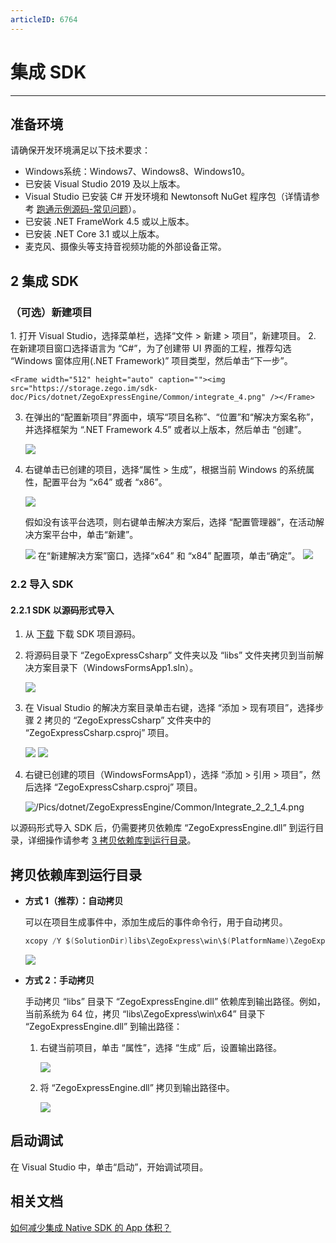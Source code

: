 ```yaml
---
articleID: 6764
---
```

# 集成 SDK

- - -

## 准备环境

请确保开发环境满足以下技术要求：

* Windows系统：Windows7、Windows8、Windows10。
* 已安装 Visual Studio 2019 及以上版本。
* Visual Studio 已安装 C# 开发环境和 Newtonsoft NuGet 程序包（详情请参考 [跑通示例源码-常见问题](5997#1_6)）。
* 已安装 .NET FrameWork 4.5 或以上版本。
* 已安装 .NET Core 3.1 或以上版本。
* 麦克风、摄像头等支持音视频功能的外部设备正常。

## 2 集成 SDK

### （可选）新建项目
<Accordion title="此步骤以如何创建新项目为例，如果是集成到已有项目，可忽略此步。" defaultOpen="false">
1. 打开 Visual Studio，选择菜单栏，选择“文件 > 新建 > 项目”，新建项目。
2. 在新建项目窗口选择语言为 “C#”，为了创建带 UI 界面的工程，推荐勾选 “Windows 窗体应用(.NET Framework)” 项目类型，然后单击“下一步”。

    <Frame width="512" height="auto" caption=""><img src="https://storage.zego.im/sdk-doc/Pics/dotnet/ZegoExpressEngine/Common/integrate_4.png" /></Frame>

3. 在弹出的“配置新项目”界面中，填写“项目名称”、“位置”和“解决方案名称”，并选择框架为 “.NET Framework 4.5” 或者以上版本，然后单击 “创建”。

    <Frame width="512" height="auto" caption=""><img src="https://storage.zego.im/sdk-doc/Pics/dotnet/ZegoExpressEngine/Common/integrate_5.png" /></Frame>

4. 右键单击已创建的项目，选择“属性 > 生成”，根据当前 Windows 的系统属性，配置平台为 “x64” 或者 “x86”。

    <Frame width="512" height="auto" caption=""><img src="https://storage.zego.im/sdk-doc/Pics/dotnet/ZegoExpressEngine/Common/integrate_13.png" /></Frame>

    假如没有该平台选项，则右键单击解决方案后，选择 “配置管理器”，在活动解决方案平台中，单击“新建”。

    ![](http://doc.oa.zego.im/Pics/dotnet/ZegoExpressEngine/Common/Integrate_2_1_4_1.png)
    在“新建解决方案”窗口，选择“x64” 和 “x84” 配置项，单击“确定”。
    ![](http://doc.oa.zego.im/Pics/dotnet/ZegoExpressEngine/Common/Integrate_2_1_4_2.png)
</Accordion>

### 2.2 导入 SDK

#### 2.2.1 SDK 以源码形式导入

1. 从 [下载](!DownloadSDK/DownloadSDK) 下载 SDK 项目源码。

2. 将源码目录下 “ZegoExpressCsharp” 文件夹以及 “libs” 文件夹拷贝到当前解决方案目录下（WindowsFormsApp1.sln）。

    <Frame width="512" height="auto" caption=""><img src="https://storage.zego.im/sdk-doc/Pics/dotnet/ZegoExpressEngine/Common/Integrate_2_2_1_1.png" /></Frame>

3. 在 Visual Studio 的解决方案目录单击右键，选择 “添加 > 现有项目”，选择步骤 2 拷贝的 “ZegoExpressCsharp” 文件夹中的 “ZegoExpressCsharp.csproj” 项目。

    <Frame width="512" height="auto" caption=""><img src="https://storage.zego.im/sdk-doc/Pics/dotnet/ZegoExpressEngine/Common/Integrate_2_2_1_3.png" /></Frame>

    <Frame width="512" height="auto" caption=""><img src="https://storage.zego.im/sdk-doc/Pics/dotnet/ZegoExpressEngine/Common/Integrate_2_2_1_3_2.png" /></Frame>


4. 右键已创建的项目（WindowsFormsApp1），选择 “添加 > 引用 > 项目”，然后选择 “ZegoExpressCsharp.csproj” 项目。

    ![/Pics/dotnet/ZegoExpressEngine/Common/Integrate_2_2_1_4.png](http://doc.oa.zego.im/Pics/dotnet/ZegoExpressEngine/Common/Integrate_2_2_1_4.png)

<Warning title="注意">


以源码形式导入 SDK 后，仍需要拷贝依赖库 “ZegoExpressEngine.dll” 到运行目录，详细操作请参考 [3 拷贝依赖库到运行目录](6764#3)。

</Warning>




## 拷贝依赖库到运行目录


- **方式 1（推荐）：自动拷贝**

    可以在项目生成事件中，添加生成后的事件命令行，用于自动拷贝。

    ```c#
    xcopy /Y $(SolutionDir)libs\ZegoExpress\win\$(PlatformName)\ZegoExpressEngine.dll $(TargetDir)
    ```

    <Frame width="512" height="auto" caption=""><img src="https://storage.zego.im/sdk-doc/Pics/dotnet/ZegoExpressEngine/Common/integrate_3_1.png" /></Frame>

- **方式 2：手动拷贝**

    手动拷贝 “libs” 目录下 “ZegoExpressEngine.dll” 依赖库到输出路径。例如，当前系统为 64 位，拷贝 “libs\ZegoExpress\win\x64” 目录下 “ZegoExpressEngine.dll” 到输出路径：

    1. 右键当前项目，单击 “属性”，选择 “生成” 后，设置输出路径。

        <Frame width="512" height="auto" caption=""><img src="https://storage.zego.im/sdk-doc/Pics/dotnet/ZegoExpressEngine/Common/Integrate_3_1_2_1.png" /></Frame>

    2. 将 “ZegoExpressEngine.dll” 拷贝到输出路径中。

        <Frame width="512" height="auto" caption=""><img src="https://storage.zego.im/sdk-doc/Pics/dotnet/ZegoExpressEngine/Common/Integrate_3_1_3.png" /></Frame>


## 启动调试

在 Visual Studio 中，单击“启动”，开始调试项目。


## 相关文档

[如何减少集成 Native SDK 的 App 体积？](https://doc-zh.zego.im/faq/express_reduce_app_size?product=ExpressVideo&platform=windows)
